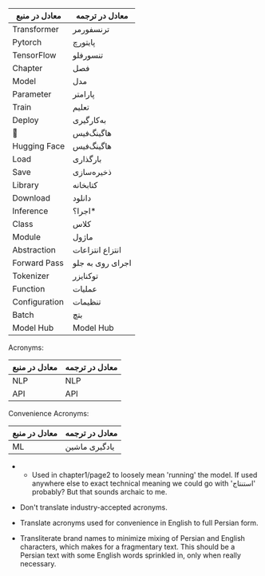 | معادل در منبع         | معادل در ترجمه   |
|-----------------------|------------------|
| Transformer           | ترنسفورمر        |
| Pytorch               |  پایتورچ         |
| TensorFlow            |  تنسورفلو        |
| Chapter               | فصل              |
| Model                 | مدل              |
| Parameter             | پارامتر          |
| Train                 | تعلیم            |
| Deploy                | به‌کارگیری        |
| 🤗                     | هاگینگ‌فیس        |
| Hugging Face          | هاگینگ‌فیس        |
| Load                  | بارگذاری         |
| Save                  | ذخیره‌سازی        |
| Library               | کتابخانه         |
| Download              | دانلود           |
| Inference             | اجرا؟*            |
| Class                 | کلاس             |
| Module                | ماژول            |
| Abstraction           | انتزاع انتزاعات  |
| Forward Pass          | اجرای روی به جلو |
| Tokenizer             | توکنایزر         |
| Function              | عملیات           |
| Configuration         | تنظیمات          |
| Batch                 | بتچ              |
| Model Hub             | Model Hub        |


Acronyms:

| معادل در منبع         | معادل در ترجمه   |
|-----------------------|------------------|
| NLP                   | NLP              |
| API                   | API              |


Convenience Acronyms:

| معادل در منبع         | معادل در ترجمه   |
|-----------------------|------------------|
| ML                    | یادگیری ماشین    |


- * Used in chapter1/page2 to loosely mean 'running' the model.
    If used anywhere else to exact technical meaning we could go
    with 'استنتاج' probably? But that sounds archaic to me.

- Don't translate industry-accepted acronyms.
- Translate acronyms used for convenience in English to full Persian form.
- Transliterate brand names to minimize mixing of Persian and English
  characters, which makes for a fragmentary text. This should be a Persian text
  with some English words sprinkled in, only when really necessary.
